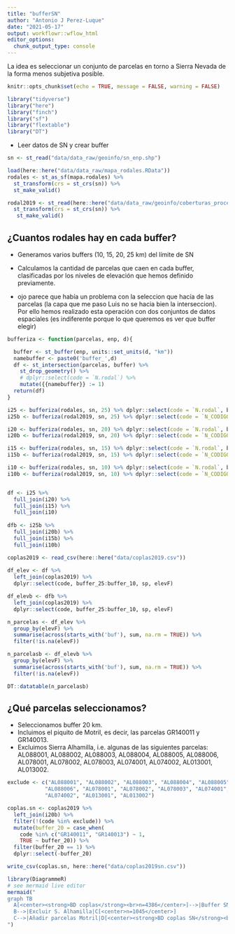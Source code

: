 ```yaml
---
title: "bufferSN"
author: "Antonio J Perez-Luque"
date: "2021-05-17"
output: workflowr::wflow_html
editor_options:
  chunk_output_type: console
---
```


La idea es seleccionar un conjunto de parcelas en torno a Sierra Nevada de la forma menos subjetiva posible. 

```r
knitr::opts_chunk$set(echo = TRUE, message = FALSE, warning = FALSE)
```

```r
library("tidyverse")
library("here")
library("finch")
library("sf")
library("flextable")
library("DT")
```

- Leer datos de SN y crear buffer 

```r
sn <- st_read("data/data_raw/geoinfo/sn_enp.shp") 
```

```r
load(here::here("data/data_raw/mapa_rodales.RData"))
rodales <- st_as_sf(mapa.rodales) %>% 
  st_transform(crs = st_crs(sn)) %>% 
  st_make_valid()

rodal2019 <- st_read(here::here("data/data_raw/geoinfo/coberturas_procesionaria/COB270616_ETRS89.shp")) %>% 
  st_transform(crs = st_crs(sn)) %>% 
   st_make_valid()
```

## ¿Cuantos rodales hay en cada buffer? 

- Generamos varios buffers (10, 15, 20, 25 km) del límite de SN 
- Calculamos la cantidad de parcelas que caen en cada buffer, clasificadas por los niveles de elevación que hemos definido previamente. 

- ojo parece que había un problema con la seleccion que hacía de las parcelas (la capa que me paso Luis no se hacia bien la interseccion). Por ello hemos realizado esta operación con dos conjuntos de datos espaciales (es indiferente porque lo que queremos es ver que buffer elegir)


```r
bufferiza <- function(parcelas, enp, d){ 

  buffer <- st_buffer(enp, units::set_units(d, "km"))
  namebuffer <- paste0('buffer_',d) 
  df <- st_intersection(parcelas, buffer) %>% 
    st_drop_geometry() %>% 
    # dplyr::select(code = `N.rodal`) %>% 
    mutate({{namebuffer}} := 1) 
  return(df)
}

i25 <- bufferiza(rodales, sn, 25) %>% dplyr::select(code = `N.rodal`, buffer_25)
i25b <- bufferiza(rodal2019, sn, 25) %>% dplyr::select(code = `N_CODIGO`, buffer_25)

i20 <- bufferiza(rodales, sn, 20) %>% dplyr::select(code = `N.rodal`, buffer_20)
i20b <- bufferiza(rodal2019, sn, 20) %>% dplyr::select(code = `N_CODIGO`, buffer_20)

i15 <- bufferiza(rodales, sn, 15) %>% dplyr::select(code = `N.rodal`, buffer_15)
i15b <- bufferiza(rodal2019, sn, 15) %>% dplyr::select(code = `N_CODIGO`, buffer_15)

i10 <- bufferiza(rodales, sn, 10) %>% dplyr::select(code = `N.rodal`, buffer_10)
i10b <- bufferiza(rodal2019, sn, 10) %>% dplyr::select(code = `N_CODIGO`, buffer_10)


df <- i25 %>% 
  full_join(i20) %>% 
  full_join(i15) %>% 
  full_join(i10) 
  
dfb <- i25b %>% 
  full_join(i20b) %>% 
  full_join(i15b) %>% 
  full_join(i10b) 
```

```r
coplas2019 <- read_csv(here::here("data/coplas2019.csv"))
  
df_elev <- df %>% 
  left_join(coplas2019) %>% 
  dplyr::select(code, buffer_25:buffer_10, sp, elevF)

df_elevb <- dfb %>% 
  left_join(coplas2019) %>% 
  dplyr::select(code, buffer_25:buffer_10, sp, elevF)

n_parcelas <- df_elev %>% 
  group_by(elevF) %>%
  summarise(across(starts_with('buf'), sum, na.rm = TRUE)) %>% 
  filter(!is.na(elevF)) 

n_parcelasb <- df_elevb %>% 
  group_by(elevF) %>%
  summarise(across(starts_with('buf'), sum, na.rm = TRUE)) %>% 
  filter(!is.na(elevF)) 

```


```r
DT::datatable(n_parcelasb)
```

## ¿Qué parcelas seleccionamos? 

- Seleccionamos buffer 20 km. 
- Incluimos el piquito de Motril, es decir, las parcelas GR140011 y GR140013. 
- Excluimos Sierra Alhamilla, i.e. algunas de las siguientes parcelas: AL088001, AL088002, AL088003, AL088004, AL088005, AL088006, AL078001, AL078002, AL078003, AL074001, AL074002, AL013001, AL013002. 


```r
exclude <- c("AL088001", "AL088002", "AL088003", "AL088004", "AL088005", 
            "AL088006", "AL078001", "AL078002", "AL078003", "AL074001", 
            "AL074002", "AL013001", "AL013002")

coplas.sn <- coplas2019 %>% 
  left_join(i20b) %>% 
  filter(!(code %in% exclude)) %>% 
  mutate(buffer_20 = case_when(
    code %in% c("GR140011", "GR140013") ~ 1,
    TRUE ~ buffer_20)) %>% 
  filter(buffer_20 == 1) %>% 
  dplyr::select(-buffer_20)

write_csv(coplas.sn, here::here("data/coplas2019sn.csv"))
```


```r
library(DiagrammeR)
# see mermaid live editor 
mermaid("
graph TB
  A[<center><strong>BD coplas</strong><br>n=4386</center>]-->|Buffer SN 20 km|B[<center>n=1055</center>]
  B-->|Excluir S. Alhamilla|C[<center>n=1045</center>]
  C-->|Añadir parcelas Motril|D[<center><strong>BD coplas SN</strong><br>n=1047</center>]
")
```




